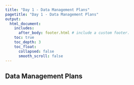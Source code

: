 ```yaml
---
title: "Day 1 - Data Management Plans"
pagetitle: "Day 1 - Data Management Plans"
output:
  html_document:
    includes:
      after_body: footer.html # include a custom footer.
    toc: true
    toc_depth: 3
    toc_float:
      collapsed: false
      smooth_scroll: false
---
```


## Data Management Plans